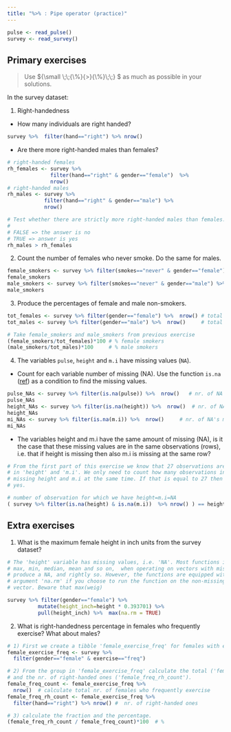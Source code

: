 ```yaml
---
title: "%>% : Pipe operator (practice)"
---
```


```r
pulse <- read_pulse() 
survey <- read_survey()
```

\newcommand{\pipe}{{\small \;\;{\%}{>}{\%}\;\;} }

## Primary exercises

> Use $\pipe$ as much as possible in your solutions. 

In the survey dataset:

1. Right-handedness  
- How many individuals are right handed? 

```r
survey %>%  filter(hand=="right") %>% nrow()
```

- Are there more right-handed males than females?   

```r
# right-handed females
rh_females <- survey %>%  
              filter(hand=="right" & gender=="female")  %>% 
              nrow() 
# right-handed males
rh_males <- survey %>%  
            filter(hand=="right" & gender=="male") %>% 
            nrow()

# Test whether there are strictly more right-handed males than females. 
#
# FALSE => the answer is no 
# TRUE => answer is yes
rh_males > rh_females  
```

2. Count the number of females who never smoke. Do the same for males.

```r
female_smokers <- survey %>% filter(smokes=="never" & gender=="female") %>% nrow()
female_smokers
male_smokers <- survey %>% filter(smokes=="never" & gender=="male") %>%  nrow()
male_smokers
```

3. Produce the percentages of female and male non-smokers.

```r
tot_females <- survey %>% filter(gender=="female") %>%  nrow() # total females
tot_males <- survey %>% filter(gender=="male") %>%  nrow()     # total males

# Take female_smokers and male_smokers from previous exercise
(female_smokers/tot_females)*100 # % female smokers
(male_smokers/tot_males)*100     # % male smokers

```

4. The variables `pulse`, `height` and `m.i` have missing values (`NA`).

  - Count for each variable number of missing (NA). Use the function `is.na` ([ref](basic_vectors0.html)) as a condition to find the missing values.
  
```r
pulse_NAs <- survey %>% filter(is.na(pulse)) %>%  nrow()   # nr. of NA's pulse variable 
pulse_NAs
height_NAs <- survey %>% filter(is.na(height)) %>%  nrow()  # nr. of NA's height variable 
height_NAs
mi_NAs <- survey %>% filter(is.na(m.i)) %>%  nrow()     # nr. of NA's m.i variable 
mi_NAs
```
  
  - The variables height and m.i have the same amount of missing (NA), is it the case that these missing values are in the same observations (rows), i.e. that if height is missing then also m.i is missing at the same row? 
  
```r
# From the first part of this exercise we know that 27 observations are missing (NA) 
# in 'height' and 'm.i'. We only need to count how many observations in survey are 
# missing height and m.i at the same time. If that is equal to 27 then the answer is 
# yes.

# number of observation for which we have height=m.i=NA
( survey %>% filter(is.na(height) & is.na(m.i))  %>% nrow() ) == height_NAs
```
  
  

## Extra exercises

1. What is the maximum female height in inch units from the survey dataset? 

```r
# The 'height' variable has missing values, i.e. 'NA'. Most functions in R, e.g. sum, 
# max, min, median, mean and so on,  when operating on vectors with missing values 
# produce a NA, and rightly so. However, the functions are equipped with an additional 
# argument 'na.rm' if you choose to run the function on the non-missing part of the 
# vector. Beware that max(weig) 

survey %>% filter(gender=="female") %>%  
          mutate(height_inch=height * 0.393701) %>% 
          pull(height_inch) %>%  max(na.rm = TRUE)
```

2. What is right-handedness percentage in females who frequently exercise? What about males?

```r
# 1) First we create a tibble 'female_exercise_freq' for females with exercise=="freq"
female_exercise_freq <- survey %>% 
  filter(gender=="female" & exercise=="freq") 

# 2) From the group in 'female_exercise_freq' calculate the total ('female_freq_count') 
# and the nr. of right-handed ones ('female_freq_rh_count').
female_freq_count <- female_exercise_freq %>% 
  nrow()  # calculate total nr. of females who frequently exercise
female_freq_rh_count <- female_exercise_freq %>% 
  filter(hand=="right") %>% nrow() #  nr. of right-handed ones

# 3) calculate the fraction and the percentage.
(female_freq_rh_count / female_freq_count)*100  # % 
```

